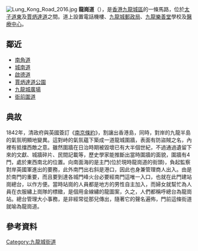 {{Unreferenced|time=2017-10-03T03:31:03+00:00}}
{{Infobox Hong Kong Road
|中文街道名稱    = 龍崗道
|英文街道名稱    = Lung Kong Road
|圖片            = File:Lung Kong Road from southwest (20181204123444).jpg
|圖片說明        = 龍崗道北望（2018年12月）
|圖片2         =
|圖片說明2      =
|隸屬幹線        =
|路段總長度      = 0.3
|車速限制        = 
|行車線數量      = 2
|所在地區        = [[九龍城區|九龍城區]]
|起點            = [[太子道|太子道西]]
|終點            = [[賈炳達道|賈炳達道]]
|道路命名日期    = 
|行人專用區      = 
|命名文件        =
|道路動工日期    = 
|道路興建計劃    = 
|道路舊名資料    =
|道路封閉日期    =
|通車日期        = 
|收費            = 無
}}
[[File:Lung_Kong_Road_2016.jpg|thumb]]
'''龍崗道'''（{{lang-en|Lung Kong Road}}），是[[香港|香港]][[九龍城區|九龍城區]]的一條馬路，位於[[太子道|太子道東]]及[[賈炳達道|賈炳達道]]之間。道上設置電話機樓、[[九龍城郵政局|九龍城郵政局]]、[[九龍樂善堂|九龍樂善堂]]學校及[[診所|醫療中心]]。

== 鄰近 ==
*[[南角道|南角道]]
*[[城南道|城南道]]
*[[啟德道|啟德道]]
*[[賈炳達道公園|賈炳達道公園]]
*[[九龍城廣場|九龍城廣場]]
*[[衙前圍道|衙前圍道]]

==典故==
1842年，清政府與英國簽訂《[[南京條約|南京條約]]》，割讓出香港島，同時，對岸的九龍半島的氣氛明顯地變異。這對峙的氣氛蘊下築成一道龍城圍牆，表面有防盜賊之名，內裡有抵擋西敵之意。雖然圍牆在日治時期被毀壞已有大半個世紀，不過通過遺留下來的文獻、城牆碎片、民間記載等，歷史學家能推斷出當時圍牆的面貌，圍牆有4門，處於東西南北的位置。向南面海的是主門(位於現時龍崗道的街頭)，負起監察對岸英國軍進出的要務，此外南門出右斜是港口，因此也身兼管理商人出入。由是於南門的重要，而且要到達各城門峰火台必要經南門這唯一入口，也就在此門建站崗總台，以作方便。當時站崗的人員都是地方的男性自主加入，而婦女就幫忙為人員在衣服繡上崗隊的標緻，是個用金線繡的龍圖案，久之，人們都稱呼總台為龍崗站。總台管理大小事務，是非經常從那兒傳出，隨著它的聲名遍佈，門前這條街道就喻為龍崗道。

== 參考資料 ==
{{reflist}}

{{commonscat|Lung Kong Road}}
[[Category:九龍城街道|Category:九龍城街道]]